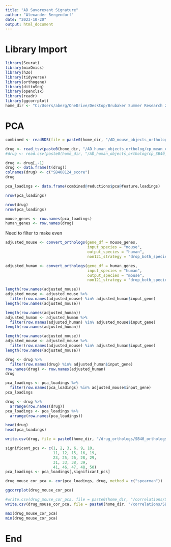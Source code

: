 ---
title: "AD Suvorexant Signature"
author: "Alexander Bergendorf"
date: "2023-10-20"
output: html_document
---

# Library Import
```{r}
library(Seurat)
library(mixOmics)
library(h2o)
library(tidyverse)
library(orthogene)
library(dittoSeq)
library(openxlsx)
library(readr)
library(ggcorrplot)
home_dir <- "C:/Users/aberg/OneDrive/Desktop/Brubaker Summer Research 2023"
```

# PCA
```{r}
combined <- readRDS(file = paste0(home_dir, "/AD_mouse_objects_ortholog/mouse_pca_loadings.RData"))
```

```{r}
drug <- read_tsv(paste0(home_dir, "/AD_human_objects_ortholog/cp_mean_coeff_SB408124.tsv"))
#drug <- read.csv(paste0(home_dir, "/AD_human_objects_ortholog/cp_SB40_filtered.csv"), row.names = 1)
```


```{r}
drug <- drug[,-1]
drug <- data.frame(t(drug))
colnames(drug) <- c("SB408124_score")
drug
```

```{r}
pca_loadings <- data.frame(combined@reductions$pca@feature.loadings)
```


```{r}
nrow(pca_loadings)
```


```{r}
nrow(drug)
nrow(pca_loadings)
```

```{r}
mouse_genes <- row.names(pca_loadings)
human_genes <- row.names(drug)
```


Need to filter to make even
```{r}
adjusted_mouse <- convert_orthologs(gene_df = mouse_genes,
                                    input_species = "mouse",
                                    output_species = "human",
                                    non121_strategy = "drop_both_species")
```

```{r}
adjusted_human <- convert_orthologs(gene_df = human_genes,
                                    input_species = "human",
                                    output_species = "mouse",
                                    non121_strategy = "drop_both_species")
```

```{r}
length(row.names(adjusted_mouse))
adjusted_mouse <- adjusted_mouse %>%
  filter(row.names(adjusted_mouse) %in% adjusted_human$input_gene)
length(row.names(adjusted_mouse))
```

```{r}
length(row.names(adjusted_human))
adjusted_human <- adjusted_human %>%
  filter(row.names(adjusted_human) %in% adjusted_mouse$input_gene)
length(row.names(adjusted_human))
```

```{r}
length(row.names(adjusted_mouse))
adjusted_mouse <- adjusted_mouse %>%
  filter(row.names(adjusted_mouse) %in% adjusted_human$input_gene)
length(row.names(adjusted_mouse))
```

```{r}
drug <- drug %>%
  filter(row.names(drug) %in% adjusted_human$input_gene)
row.names(drug) <- row.names(adjusted_human)
drug
```
```{r}
pca_loadings <- pca_loadings %>%
  filter(row.names(pca_loadings) %in% adjusted_mouse$input_gene)
pca_loadings
```

```{r}
drug <- drug %>%
  arrange(row.names(drug))
pca_loadings <- pca_loadings %>%
  arrange(row.names(pca_loadings))
```

```{r}
head(drug)
head(pca_loadings)
```

```{r}
write.csv(drug, file = paste0(home_dir, "/drug_orthologs/SB40_orthologs.csv"), row.names = TRUE)
```


```{r}
significant_pcs <- c(1, 2, 3, 6, 9, 10,
                     11, 12, 15, 16, 19,
                     23, 25, 26, 28, 29,
                     31, 33, 38, 39,
                     41, 46, 47, 48, 50)
pca_loadings <- pca_loadings[,significant_pcs]
```



```{r}
drug_mouse_cor_pca <- cor(pca_loadings, drug, method = c("spearman"))
```

```{r}
ggcorrplot(drug_mouse_cor_pca)
```

```{r}
#write.csv(drug_mouse_cor_pca, file = paste0(home_dir, "/correlations/SB408124_pca_nofilter.csv"))
write.csv(drug_mouse_cor_pca, file = paste0(home_dir, "/correlations/SB408124_pca_filter.csv"))
```


```{r}
max(drug_mouse_cor_pca)
min(drug_mouse_cor_pca)
```

# End
```{r}

```

